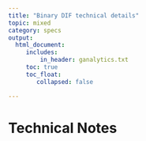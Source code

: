 ```yaml
---
title: "Binary DIF technical details"
topic: mixed
category: specs
output: 
  html_document:
     includes:
         in_header: ganalytics.txt
     toc: true
     toc_float:
        collapsed: false

---
```



# Technical Notes

